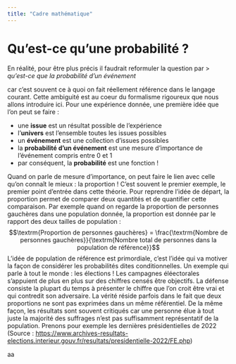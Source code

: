 ```yaml
---
title: "Cadre mathématique"
---
```


# Qu'est-ce qu'une probabilité ?
 
En réalité, pour être plus précis il faudrait reformuler la question par 
> *qu'est-ce que la probabilité d'un événement*

car c'est souvent ce à quoi on fait réellement référence dans le langage courant. Cette ambiguité est au coeur du formalisme rigoureux que nous allons introduire ici. Pour une expérience donnée, une première idée que l'on peut se faire :

- une **issue** est un résultat possible de l'expérience
- l'**univers** est l'ensemble toutes les issues possibles
- un **événement** est une collection d'issues possibles
- la **probabilité d'un événement** est une mesure d'importance de l'événement compris entre 0 et 1
- par conséquent, la **probabilité** est une fonction !

Quand on parle de mesure d'importance, on peut faire le lien avec celle qu'on connaît le mieux : la proportion ! C'est souvent le premier exemple, le premier point d'entrée dans cette théorie. Pour reprendre l'idée de départ, la proportion permet de comparer deux quantités et de quantifier cette comparaison. Par exemple quand on regarde la proportion de personnes gauchères dans une population donnée, la proportion est donnée par le rapport des deux tailles de population :
$$\textrm{Proportion de personnes gauchères} = \frac{\textrm{Nombre de personnes gauchères}}{\textrm{Nombre total de personnes dans la population de référence}}$$
L'idée de population de référence est primordiale, c'est l'idée qui va motiver la façon de considérer les probabilités dites conditionnelles. Un exemple qui parle à tout le monde : les élections ! Les campagnes éléectorales s'appuient de plus en plus sur des chiffres censés être objectifs. La défense consiste la plupart du temps à présenter le chiffre que l'on croit être vrai et qui contredit son adversaire. La vérité réside parfois dans le fait que deux proportions ne sont pas exprimées dans un même référentiel. De la même façon, les résultats sont souvent critiqués car une personne élue à tout juste la majorité des suffrages n'est pas suffisamment représentatif de la population. Prenons pour exemple les dernières présidentielles de 2022 (Source :  <https://www.archives-resultats-elections.interieur.gouv.fr/resultats/presidentielle-2022/FE.php>)

aa


